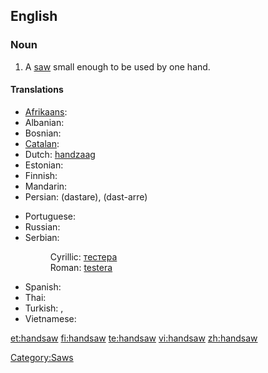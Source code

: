 ==English==

===Noun===
{{en-noun}}

# A [[saw]] small enough to be used by one hand.

====Translations====
{{trans-top|saw small enough to be used by one hand}}
* [[Afrikaans]]: {{t|af|handsaag|xs=Afrikaans}}
* Albanian: {{t|sq|sharrë dore|xs=Albanian}}
* Bosnian: {{t-|bs|testera|f}}
* [[Catalan]]: {{t|ca|xerrac}}
* Dutch: [[handzaag]]
* Estonian: {{t|et|käsisaag}}
* Finnish: {{t-|fi|käsisaha}}
* Mandarin: {{t|cmn|手锯 |sc=Hani}}
* Persian: {{fa-Arab|[[دستره]]}} (dastare), {{fa-Arab|[[دست اره]]}} (dast-arre)
{{trans-mid}}
* Portuguese: {{t|pt|serrote}}
* Russian: {{t+|ru|ножовка|f|tr=nožóvka}}
* Serbian:
*: Cyrillic: [[тестера]] {{f}}
*: Roman: [[testera]] {{f}}
* Spanish: {{t|es|serrucho|m}}
* Thai: {{t|th|ปื้น|tr=bpeuun}}
* Turkish: {{t+|tr|testere}}, {{t+|tr|destere}}
* Vietnamese: {{t|vi|Cưa tay|xs=Vietnamese}}
{{trans-bottom}}

[[Category:Saws]]

[[et:handsaw]]
[[fi:handsaw]]
[[te:handsaw]]
[[vi:handsaw]]
[[zh:handsaw]]